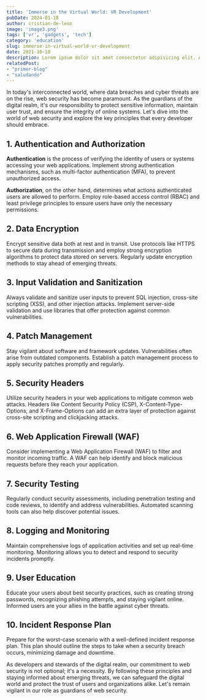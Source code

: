 ```yaml
---
title: 'Immerse in the Virtual World: VR Development'
pubDate: 2024-01-18
author: cristian-de-leon
image: 'image3.png'
tags: ['vr', 'gadgets', 'tech']
category: 'education'
slug: immerse-in-virtual-world-vr-development
date: 2021-10-10
description: Lorem ipsum dolor sit amet consectetur adipisicing elit. Architecto accusantium praesentium eius, ut atque fuga culpa, similique sequi cum eos quis dolorum.
relatedPost: 
- "primer-blog"
- "saludando"
---
```


In today's interconnected world, where data breaches and cyber threats are on the rise, web security has become paramount. As the guardians of the digital realm, it's our responsibility to protect sensitive information, maintain user trust, and ensure the integrity of online systems. Let's dive into the world of web security and explore the key principles that every developer should embrace.

## **1. Authentication and Authorization**

**Authentication** is the process of verifying the identity of users or systems accessing your web applications. Implement strong authentication mechanisms, such as multi-factor authentication (MFA), to prevent unauthorized access.

**Authorization**, on the other hand, determines what actions authenticated users are allowed to perform. Employ role-based access control (RBAC) and least privilege principles to ensure users have only the necessary permissions.

## **2. Data Encryption**

Encrypt sensitive data both at rest and in transit. Use protocols like HTTPS to secure data during transmission and employ strong encryption algorithms to protect data stored on servers. Regularly update encryption methods to stay ahead of emerging threats.

## **3. Input Validation and Sanitization**

Always validate and sanitize user inputs to prevent SQL injection, cross-site scripting (XSS), and other injection attacks. Implement server-side validation and use libraries that offer protection against common vulnerabilities.

## **4. Patch Management**

Stay vigilant about software and framework updates. Vulnerabilities often arise from outdated components. Establish a patch management process to apply security patches promptly and regularly.

## **5. Security Headers**

Utilize security headers in your web applications to mitigate common web attacks. Headers like Content Security Policy (CSP), X-Content-Type-Options, and X-Frame-Options can add an extra layer of protection against cross-site scripting and clickjacking attacks.

## **6. Web Application Firewall (WAF)**

Consider implementing a Web Application Firewall (WAF) to filter and monitor incoming traffic. A WAF can help identify and block malicious requests before they reach your application.

## **7. Security Testing**

Regularly conduct security assessments, including penetration testing and code reviews, to identify and address vulnerabilities. Automated scanning tools can also help discover potential issues.

## **8. Logging and Monitoring**

Maintain comprehensive logs of application activities and set up real-time monitoring. Monitoring allows you to detect and respond to security incidents promptly.

## **9. User Education**

Educate your users about best security practices, such as creating strong passwords, recognizing phishing attempts, and staying vigilant online. Informed users are your allies in the battle against cyber threats.

## **10. Incident Response Plan**

Prepare for the worst-case scenario with a well-defined incident response plan. This plan should outline the steps to take when a security breach occurs, minimizing damage and downtime.

As developers and stewards of the digital realm, our commitment to web security is not optional; it's a necessity. By following these principles and staying informed about emerging threats, we can safeguard the digital world and protect the trust of users and organizations alike. Let's remain vigilant in our role as guardians of web security.
